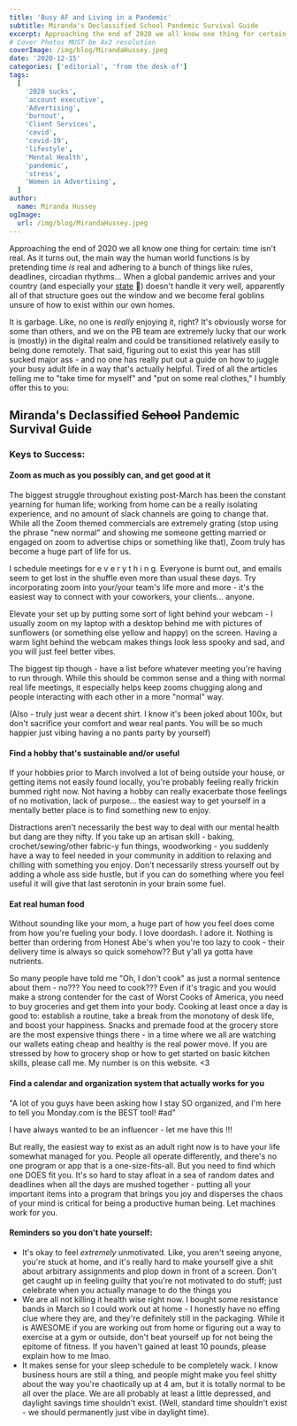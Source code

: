 ```yaml
---
title: 'Busy AF and Living in a Pandemic'
subtitle: Miranda's Declassified School Pandemic Survival Guide
excerpt: Approaching the end of 2020 we all know one thing for certain, time isn't real. As it turns out, the main way the human world functions is by pretending time is real and adhering to a bunch of things like rules, deadlines, circadian rhythms… When a global pandemic arrives and your country (and especially your state 👀) doesn’t handle it very well, apparently all of that structure goes out the window and we become feral goblins unsure of how to exist within our own homes.
# Cover Photos MUST be 4x3 resolution
coverImage: /img/blog/MirandaHussey.jpeg
date: '2020-12-15'
categories: ['editorial', 'from the desk of']
tags:
  [
    '2020 sucks',
    'account executive',
    'Advertising',
    'burnout',
    'Client Services',
    'covid',
    'covid-19',
    'lifestyle',
    'Mental Health',
    'pandemic',
    'stress',
    'Women in Advertising',
  ]
author:
  name: Miranda Hussey
ogImage:
  url: /img/blog/MirandaHussey.jpeg
---
```


Approaching the end of 2020 we all know one thing for certain: time isn't real. As it turns out, the main way the human world functions is by pretending time _is_ real and adhering to a bunch of things like rules, deadlines, circadian rhythms... When a global pandemic arrives and your country (and especially your [state](https://www.politifact.com/article/2020/nov/24/nebraska-skyrocketing-cases-covid-19-put-localitie/) 👀) doesn't handle it very well, apparently all of that structure goes out the window and we become feral goblins unsure of how to exist within our own homes.

It is garbage. Like, no one is _really_ enjoying it, right? It's obviously worse for some than others, and we on the PB team are extremely lucky that our work is (mostly) in the digital realm and could be transitioned relatively easily to being done remotely. That said, figuring out to exist this year has still sucked major ass - and no one has really put out a guide on how to juggle your busy adult life in a way that's actually helpful. Tired of all the articles telling me to "take time for myself" and "put on some real clothes," I humbly offer this to you:

## Miranda's Declassified ~~School~~ Pandemic Survival Guide

### Keys to Success:

#### Zoom as much as you possibly can, and get good at it

The biggest struggle throughout existing post-March has been the constant yearning for human life; working from home can be a really isolating experience, and no amount of slack channels are going to change that. While all the Zoom themed commercials are extremely grating (stop using the phrase "new normal" and showing me someone getting married or engaged on zoom to advertise chips or something like that), Zoom truly has become a huge part of life for us.

I schedule meetings for e v e r y t h i n g. Everyone is burnt out, and emails seem to get lost in the shuffle even more than usual these days. Try incorporating zoom into your/your team's life more and more - it's the easiest way to connect with your coworkers, your clients... anyone.

Elevate your set up by putting some sort of light behind your webcam - I usually zoom on my laptop with a desktop behind me with pictures of sunflowers (or something else yellow and happy) on the screen. Having a warm light behind the webcam makes things look less spooky and sad, and you will just feel better vibes.

The biggest tip though - have a list before whatever meeting you're having to run through. While this should be common sense and a thing with normal real life meetings, it especially helps keep zooms chugging along and people interacting with each other in a more "normal" way.

(Also - truly just wear a decent shirt. I know it's been joked about 100x, but don't sacrifice your comfort and wear real pants. You will be so much happier just vibing having a no pants party by yourself)

#### Find a hobby that's sustainable and/or useful

If your hobbies prior to March involved a lot of being outside your house, or getting items not easily found locally, you're probably feeling really frickin bummed right now. Not having a hobby can really exacerbate those feelings of no motivation, lack of purpose... the easiest way to get yourself in a mentally better place is to find something new to enjoy.

Distractions aren't necessarily the best way to deal with our mental health but dang are they nifty. If you take up an artisan skill - baking, crochet/sewing/other fabric-y fun things, woodworking - you suddenly have a way to feel needed in your community in addition to relaxing and chilling with something you enjoy. Don't necessarily stress yourself out by adding a whole ass side hustle, but if you can do something where you feel useful it will give that last serotonin in your brain some fuel.

#### Eat real human food

Without sounding like your mom, a huge part of how you feel does come from how you're fueling your body. I love doordash. I adore it. Nothing is better than ordering from Honest Abe's when you're too lazy to cook - their delivery time is always so quick somehow?? But y'all ya gotta have nutrients.

So many people have told me "Oh, I don't cook" as just a normal sentence about them - no??? You need to cook??? Even if it's tragic and you would make a strong contender for the cast of Worst Cooks of America, you need to buy groceries and get them into your body. Cooking at least once a day is good to: establish a routine, take a break from the monotony of desk life, and boost your happiness. Snacks and premade food at the grocery store are the most expensive things there - in a time where we all are watching our wallets eating cheap and healthy is the real power move. If you are stressed by how to grocery shop or how to get started on basic kitchen skills, please call me. My number is on this website. <3

#### Find a calendar and organization system that actually works for you

"A lot of you guys have been asking how I stay SO organized, and I'm here to tell you Monday.com is the BEST tool! #ad"

I have always wanted to be an influencer - let me have this !!!

But really, the easiest way to exist as an adult right now is to have your life somewhat managed for you. People all operate differently, and there's no one program or app that is a one-size-fits-all. But you need to find which one DOES fit you. It's so hard to stay afloat in a sea of random dates and deadlines when all the days are mushed together - putting all your important items into a program that brings you joy and disperses the chaos of your mind is critical for being a productive human being. Let machines work for you.

#### Reminders so you don't hate yourself:

- It's okay to feel _extremely_ unmotivated. Like, you aren't seeing anyone, you're stuck at home, and it's really hard to make yourself give a shit about arbitrary assignments and plop down in front of a screen. Don't get caught up in feeling guilty that you're not motivated to do stuff; just celebrate when you actually manage to do the things you
- We are all not killing it health wise right now. I bought some resistance bands in March so I could work out at home - I honestly have no effing clue where they are, and they're definitely still in the packaging. While it is AWESOME if you are working out from home or figuring out a way to exercise at a gym or outside, don't beat yourself up for not being the epitome of fitness. If you haven't gained at least 10 pounds, please explain how to me lmao.
- It makes sense for your sleep schedule to be completely wack. I know business hours are still a thing, and people might make you feel shitty about the way you're chaotically up at 4 am, but it is totally normal to be all over the place. We are all probably at least a little depressed, and daylight savings time shouldn't exist. (Well, standard time shouldn't exist - we should permanently just vibe in daylight time).
